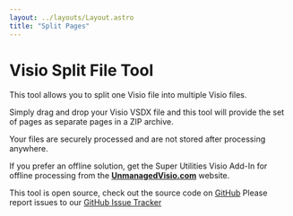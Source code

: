 ```yaml
---
layout: ../layouts/Layout.astro
title: "Split Pages"
---
```



# Visio Split File Tool

This tool allows you to split one Visio file into multiple Visio files.

Simply drag and drop your Visio VSDX file and this tool will provide the set of pages as separate pages in a ZIP archive.

Your files are securely processed and are not stored after processing anywhere.

If you prefer an offline solution, get the  Super Utilities Visio Add-In for offline processing from the <a href="https://unmanagedvisio.com/products/vsu" target="_blank"><strong>UnmanagedVisio.com</strong></a> website.

This tool is open source, check out the source code on [GitHub](https://github.com/nbelyh/VisioWebTools)
Please report issues to our [GitHub Issue Tracker](https://github.com/nbelyh/VisioWebTools/issues)

<SplitPages client:load />
